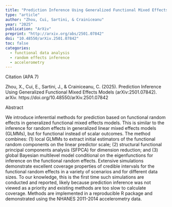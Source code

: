 ```yaml
---
title: "Prediction Inference Using Generalized Functional Mixed Effects Models"
type: "article"
author: "Zhou, Cui, Sartini, & Crainiceanu"
year: "2025"
publication: "ArXiv"
preprint: "http://arxiv.org/abs/2501.07842"
doi: "10.48550/arXiv.2501.07842"
toc: false
categories:
  - functional data analysis
  - random effects inference
  - accelerometry
---
```


Citation (APA 7)

Zhou, X., Cui, E., Sartini, J., & Crainiceanu, C. (2025). Prediction Inference Using Generalized Functional Mixed Effects Models (arXiv:2501.07842). arXiv. https://doi.org/10.48550/arXiv.2501.07842

Abstract

We introduce inferential methods for prediction based on functional random effects in generalized functional mixed effects models. This is similar to the inference for random effects in generalized linear mixed effects models (GLMMs), but for functional instead of scalar outcomes. The method combines: (1) local GLMMs to extract initial estimators of the functional random components on the linear predictor scale; (2) structural functional principal components analysis (SFPCA) for dimension reduction; and (3) global Bayesian multilevel model conditional on the eigenfunctions for inference on the functional random effects. Extensive simulations demonstrate excellent coverage properties of credible intervals for the functional random effects in a variety of scenarios and for different data sizes. To our knowledge, this is the first time such simulations are conducted and reported, likely because prediction inference was not viewed as a priority and existing methods are too slow to calculate coverage. Methods are implemented in a reproducible R package and demonstrated using the NHANES 2011-2014 accelerometry data.
